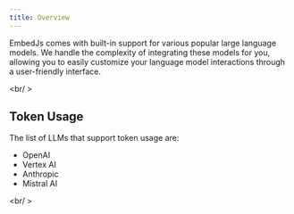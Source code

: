 ```yaml
---
title: Overview
---
```


EmbedJs comes with built-in support for various popular large language models. We handle the complexity of integrating these models for you, allowing you to easily customize your language model interactions through a user-friendly interface.

<CardGroup cols={4}>
    <Card title="OpenAI" href="/components/llms/openai"></Card>
    <Card title="Azure OpenAI" href="/components/llms/azure-openai"></Card>
    <Card title="Anthropic" href="/components/llms/anthropic"></Card>
    <Card title="Ollama" href="/components/llms/ollama"></Card>
    <Card title="Hugging Face" href="/components/llms/huggingface"></Card>
    <Card title="Vertex AI" href="/components/llms/vertexai"></Card>
    <Card title="Mistral AI" href="/components/llms/mistral"></Card>
</CardGroup>

<br/ >

## Token Usage

The list of LLMs that support token usage are:

-   OpenAI
-   Vertex AI
-   Anthropic
-   Mistral AI

<br/ >

<Snippet file="missing-model-tip.mdx" />
